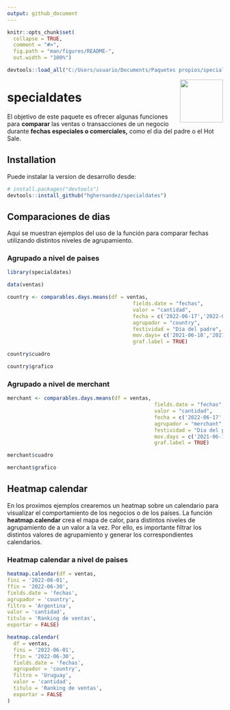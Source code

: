 ```yaml
---
output: github_document
---
```


<!-- README.md is generated from README.Rmd. Please edit that file -->

```r
knitr::opts_chunk$set(
  collapse = TRUE,
  comment = "#>",
  fig.path = "man/figures/README-",
  out.width = "100%")
```

```r

devtools::load_all("C:/Users/usuario/Documents/Paquetes propios/specialdates")

```

<img src="inst/figures/specialdates_logo.png" align="right" width="100"/>

# specialdates

<!-- badges: start -->

<!-- badges: end -->

El objetivo de este paquete es ofrecer algunas funciones para **comparar** las ventas o transacciones de un negocio durante **fechas especiales o comerciales,** como el dia del padre o el Hot Sale.

## Installation

Puede instalar la version de desarrollo desde:

``` r
# install.packages("devtools")
devtools::install_github("hghernandez/specialdates")
```

## Comparaciones de dias

Aquí se muestran ejemplos del uso de la función para comparar fechas utilizando distintos niveles de agrupamiento.

### Agrupado a nivel de paises

```r
library(specialdates)

data(ventas)

country <- comparables.days.means(df = ventas,
                                         fields.date = "fechas",
                                         valor = "cantidad",
                                         fecha = c('2022-06-17','2022-06-19'),
                                         agrupador = "country",
                                         festividad = "Dia del padre",
                                         mov.days= c('2021-06-18','2021-06-20'),
                                         graf.label = TRUE)

country$cuadro

country$grafico
```

### Agrupado a nivel de merchant

```r
merchant <- comparables.days.means(df = ventas,
                                                fields.date = "fechas",
                                                valor = "cantidad",
                                                fecha = c('2022-06-17','2022-06-19'),
                                                agrupador = "merchant",
                                                festividad = "Dia del padre",
                                                mov.days = c('2021-06-18','2021-06-20'),
                                                graf.label = TRUE)

merchant$cuadro

merchant$grafico

```

## Heatmap calendar

En los proximos ejemplos crearemos un heatmap sobre un calendario para visualizar el comportamiento de los negocios o de los países. La función **heatmap.calendar** crea el mapa de calor, para distintos niveles de agrupamiento de a un valor a la vez. Por ello, es importante filtrar los distintos valores de agrupamiento y generar los correspondientes calendarios.

### Heatmap calendar a nivel de paises

```r
heatmap.calendar(df = ventas,
fini = '2022-06-01',
ffin = '2022-06-30',
fields.date = 'fechas',
agrupador = 'country',
filtro = 'Argentina',
valor = 'cantidad',
titulo = 'Ranking de ventas',
exportar = FALSE)

```

```r

heatmap.calendar(
  df = ventas,
  fini = '2022-06-01',
  ffin = '2022-06-30',
  fields.date = 'fechas',
  agrupador = 'country',
  filtro = 'Uruguay',
  valor = 'cantidad',
  titulo = 'Ranking de ventas',
  exportar = FALSE
)

```
